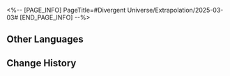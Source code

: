 <%-- [PAGE_INFO]
PageTitle=#Divergent Universe/Extrapolation/2025-03-03#
[END_PAGE_INFO] --%>
{{Event
|name              = Cyclical Extrapolation: Forbidden Maze
|image             = Event Cyclical Extrapolation Forbidden Maze.png
|type              = Cyclical Extrapolation
|time_known        = yes
|time_start        = 2025-03-03 04:00:00
|time_end          = 2025-03-10 03:59:59
}}

{{Cyclical Extrapolation
|curios     = Genius' Confusion
|equations  = Theater Puppet Maker;; Drunk Supervisor;; Sophist of Gods
|trailblaze = 
|rewards    = Relic Remains*30; Lost Crystal*3
|boss_1_1   = Silvermane Lieutenant; Frigid Prowler; Aurumaton Gatekeeper; Howling Casket; Furiae Praetor
|boss_1_2   = Automaton Grizzly (Bug); Frigid Prowler (Bug); Disciples of Sanctus Medicus: Shape Shifter (Bug); Aurumaton Gatekeeper (Bug); Senior Staff: Team Leader (Bug); Dreamjolt Troupe's Beyond Overcooked (Bug); Dreamjolt Troupe's Sweet Gorilla (Bug); "Past Confined and Caged" (Bug); Memory Zone Meme "Shell of Faded Rage" (Bug); Howling Casket (Bug); Furiae Praetor (Bug)
|boss_2_1   = Frigid Prowler (Bug); Aurumaton Gatekeeper (Bug); Memory Zone Meme "Shell of Faded Rage" (Bug); Howling Casket (Bug); Furiae Praetor (Bug)
|boss_2_2   = Svarog (Complete); Abundant Ebon Deer (Complete); Swarm: True Sting (Complete); Argenti (Complete)
|boss_3     = Savage God, Mad King, Incarnation of Strife (Bug)
|rules      = You will not obtain Equations after achieving victory in Boss Domains; Obtain this week's Preset Constructs upon entering the First Plane
}}

==Other Languages==
{{Other Languages
|en   = Cyclical Extrapolation: Forbidden Maze
|zhs  = 周期演算：迷途禁绝
|zht  = 週期演算：迷途禁絕
|ja   = 周期演算：迷走厳禁
|ko   = 주기 연산: 금지된 미로
|es   = Cálculo periódico: Laberinto prohibido
|fr   = Calcul cyclique&nbsp;: Labyrinthe interdit
|ru   = Цикличное вычисление: Запретный лабиринт
|th   = การคำนวณแบบรอบ: ยุติการหลงทาง
|vi   = Ngoại Suy Chu Kỳ: Đi Đường Cấm
|de   = Zyklische Berechnung: Verbotener Irrweg
|id   = Kalkulasi Siklus: Penyimpangan Terlarang
|pt   = Extrapolação Cíclica: Labirinto Proibido
}}

==Change History==
{{Change History|3.1}}